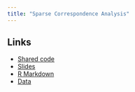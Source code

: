 ```yaml
---
title: "Sparse Correspondence Analysis"
---
```


## Links

  * [Shared code](https://docs.google.com/document/d/1r6d6LNm5QZmlMsBdban5cMtH43wHc6k5KKmvIZLJxG8/edit?usp=sharing)
  * [Slides](../material/)
  * [R Markdown](../material/)
  * [Data](../data/)